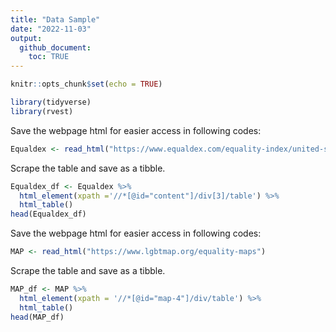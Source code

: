 ```yaml
---
title: "Data Sample"
date: "2022-11-03"
output:
  github_document:
    toc: TRUE
---
```


```r
knitr::opts_chunk$set(echo = TRUE)
```


```r
library(tidyverse)
library(rvest)
```

Save the webpage html for easier access in following codes:

```r
Equaldex <- read_html("https://www.equaldex.com/equality-index/united-states")
```

Scrape the table and save as a tibble.

```r
Equaldex_df <- Equaldex %>% 
  html_element(xpath ='//*[@id="content"]/div[3]/table') %>% 
  html_table()
head(Equaldex_df)
```

Save the webpage html for easier access in following codes:

```r
MAP <- read_html("https://www.lgbtmap.org/equality-maps")
```

Scrape the table and save as a tibble.

```r
MAP_df <- MAP %>% 
  html_element(xpath = '//*[@id="map-4"]/div/table') %>% 
  html_table()
head(MAP_df)
```
